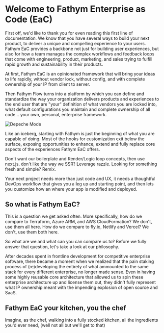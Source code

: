 # Welcome to Fathym Enterprise as Code (EaC)

First off, we'd like to thank you for even reading this first line of documentation. We know that
you have several ways to build your next product, to deliver a unique and compelling experience to
your users. Fathym EaC provides a backbone not just for building user experiences, but also for
how a team manages the complex workflows and feedback loops that come with engineering,
product, marketing, and sales trying to fulfill rapid growth and sustainability in
their products.

At first, Fathym EaC is an opinionated framework that will bring your ideas to life rapidly, without
vendor lock, without config, and with complete ownership of your IP from client to server.

Then Fathym Flow turns into a platform by which you can define and standardize the way your
organization delivers products and experiences to the end user that are "your" definition of what
vendors you are locked into, what default configurations you maintain and complete ownership of all
code... your own, personal, enterprise framework.

![Depeche Mode](https://www.fathym.com/assets/images/depeche-mode.jpg)

Like an iceberg, starting with Fathym is just the beginning of what you are capable of doing. Most
of the hooks for customization exit below the surface, exposing opportunities to enhance, extend and
fully replace core aspects of the experiences Fathym EaC offers.

Don't want our boilerplate and Render/Logic loop concepts, then use next.js. don't like the way we SSR?
Leverage razzle.  Looking for something fresh and simple?  Remix.

Your next project needs more than just code and UX, it needs a thoughtful DevOps workflow that gives
you a leg up and starting point, and then lets you customize how an where your app is
modified and deployed.

## So what is Fathym EaC?

This is a question we get asked often. More specifically, how do we compare to Terraform, Azure ARM, and
AWS CloudFormation? We don't, use them all here. How do we compare to fly.io, Netlify and Vercel?  We don't, use them both here.

So what are we and what can you can compare us to? Before we fully answer that question, let's take a look at
our philosophy.

After decades spent in frontline development for competitive enterprise software, there became a moment when
we realized that the pain staking process of (re)developing the entirety of what ammounted to the same stack
for every different enterprise, no longer made sense. Even in having some highly reusable core architecture
that allowed us to spin these enterprise architecture up and license them out, they didn't fully represent
what IP ownership meant with the impending explosion of open source and SaaS.

## Fathym EaC your kitchen, you the chef

Imagine, as the chef, walking into a fully stocked kitchen, all the ingredients you'd ever need, (well not all but we'll get to that)
